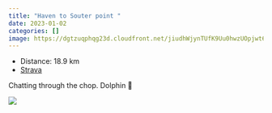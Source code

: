 ```yaml
---
title: "Haven to Souter point "
date: 2023-01-02
categories: []
image: https://dgtzuqphqg23d.cloudfront.net/jiudhWjynTUfK9Uu0hwzUOpjwt67uJHPesvCN1UJYos-768x576.jpg
---
```


- Distance: 18.9 km
- [Strava](https://www.strava.com/activities/8325726782)

Chatting through the chop. Dolphin 🐬

![](https://dgtzuqphqg23d.cloudfront.net/jiudhWjynTUfK9Uu0hwzUOpjwt67uJHPesvCN1UJYos-768x576.jpg)



